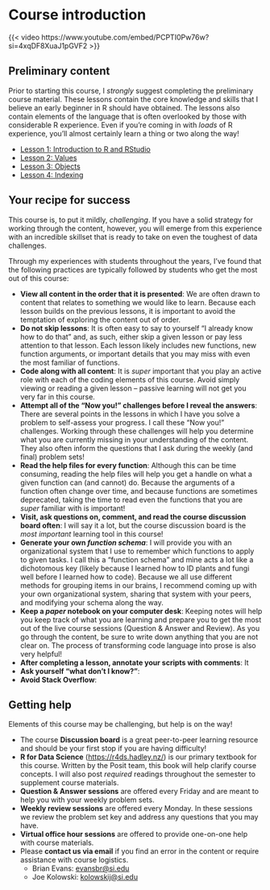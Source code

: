 # Course introduction

{{< video https://www.youtube.com/embed/PCPTI0Pw76w?si=4xqDF8XuaJ1pGVF2 >}}

## Preliminary content

Prior to starting this course, I *strongly* suggest completing the preliminary course material. These lessons contain the core knowledge and skills that I believe an early beginner in R should have obtained. The lessons also contain elements of the language that is often overlooked by those with considerable R experience. Even if you're coming in with *loads* of R experience, you'll almost certainly learn a thing or two along the way!

-   [Lesson 1: Introduction to R and RStudio](https://smbc.shinyapps.io/L0-intro_RStudio/ "https://smbc.shinyapps.io/L0-intro_RStudio/"){target="_blank"}
-   [Lesson 2: Values](https://smbc.shinyapps.io/L1-rValues/ "https://smbc.shinyapps.io/L1-rValues/"){target="_blank"}
-   [Lesson 3: Objects](https://smbc.shinyapps.io/L2-rObjects/ "https://smbc.shinyapps.io/L2-rObjects/"){target="_blank"}
-   [Lesson 4: Indexing](https://smbc.shinyapps.io/L3-indexing/#section-introduction "https://smbc.shinyapps.io/4-indexing/#section-overview"){target="_blank"}

## Your recipe for success

This course is, to put it mildly, *challenging*. If you have a solid strategy for working through the content, however, you will emerge from this experience with an incredible skillset that is ready to take on even the toughest of data challenges.

Through my experiences with students throughout the years, I've found that the following practices are typically followed by students who get the most out of this course:

-   **View all content in the order that it is presented**: We are often drawn to content that relates to something we would like to learn. Because each lesson builds on the previous lessons, it is important to avoid the temptation of exploring the content out of order.
-   **Do not skip lessons**: It is often easy to say to yourself "I already know how to do that" and, as such, either skip a given lesson or pay less attention to that lesson. Each lesson likely includes new functions, new function arguments, or important details that you may miss with even the most familiar of functions.
-   **Code along with all content**: It is *super* important that you play an active role with each of the coding elements of this course. Avoid simply viewing or reading a given lesson -- passive learning will not get you very far in this course.
-   **Attempt all of the "Now you!" challenges before I reveal the answers**: There are several points in the lessons in which I have you solve a problem to self-assess your progress. I call these "Now you!" challenges. Working through these challenges will help you determine what you are currently missing in your understanding of the content. They also often inform the questions that I ask during the weekly (and final) problem sets!
-   **Read the help files for every function**: Although this can be time consuming, reading the help files will help you get a handle on what a given function can (and cannot) do. Because the arguments of a function often change over time, and because functions are sometimes deprecated, taking the time to read even the functions that you are *super* familiar with is important!
-   **Visit, ask questions on, comment, and read the course discussion board often**: I will say it a lot, but the course discussion board is the *most important* learning tool in this course!
-   **Generate your own *function schema***: I will provide you with an organizational system that I use to remember which functions to apply to given tasks. I call this a "function schema" and mine acts a lot like a dichotomous key (likely because I learned how to ID plants and fungi well before I learned how to code). Because we all use different methods for grouping items in our brains, I recommend coming up with your own organizational system, sharing that system with your peers, and modifying your schema along the way.
-   **Keep a *paper* notebook on your computer desk**: Keeping notes will help you keep track of what you are learning and prepare you to get the most out of the live course sessions (Question & Answer and Review). As you go through the content, be sure to write down anything that you are not clear on. The process of transforming code language into prose is also very helpful!
-   **After completing a lesson, annotate your scripts with comments**: It
-   **Ask yourself "what don't I know?"**:
-   **Avoid Stack Overflow**: 


## Getting help

Elements of this course may be challenging, but help is on the way!

-   The course **Discussion board** is a great peer-to-peer learning resource and should be your first stop if you are having difficulty!
-   **R for Data Science** ([https://r4ds.hadley.nz/](https://r4ds.hadley.nz/){target="_blank"}) is our primary textbook for this course. Written by the Posit team, this book will help clarify course concepts. I will also post *required* readings throughout the semester to supplement course materials.
-   **Question & Answer sessions** are offered every Friday and are meant to help you with your weekly problem sets.
-   **Weekly review sessions** are offered every Monday. In these sessions we review the problem set key and address any questions that you may have.
-   **Virtual office hour sessions** are offered to provide one-on-one help with course materials.
-   Please **contact us via email** if you find an error in the content or require assistance with course logistics.
    -   Brian Evans: [evansbr\@si.edu](mailto:evansbr@si.edu){target="_blank"}
    -   Joe Kolowski: [kolowskij\@si.edu](mailto:kolowskij@si.edu){target="_blank"}
